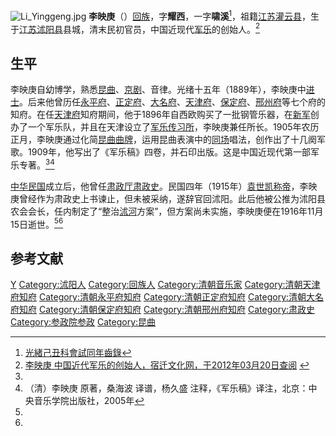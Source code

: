 [[File:Li_Yinggeng.jpg|thumb]]
'''李映庚'''（{{bd|1845年||1916年|11月15日}}）[[回族|回族]]，字'''耀西'''，一字'''啸溪'''<ref>[http://books.google.com/books?id=s38sAAAAYAAJ&pg=RA1-PA135#v=onepage&q&f=false 光緒己丑科會試同年齒錄]</ref>，祖籍[[江苏|江苏]][[灌云县|灌云县]]，生于[[江苏|江苏]][[沭阳县|沭阳县]]县城，清末民初官员，中国近现代[[军乐|军乐]]的创始人。<ref name=lyg>[http://www.sqwgx.gov.cn/article.aspx?id=1923&item=0131 李映庚 中国近代军乐的创始人，宿迁文化网，于2012年03月20日查阅] {{webarchive|url=https://web.archive.org/web/20110904054649/http://www.sqwgx.gov.cn/article.aspx?id=1923&item=0131 |date=2011年9月4日 }}</ref>

==生平==
李映庚自幼博学，熟悉[[昆曲|昆曲]]、[[京剧|京剧]]、音律。光绪十五年（1889年），李映庚中[[进士|进士]]。后来他曾历任[[永平府|永平府]]、[[正定府|正定府]]、[[大名府|大名府]]、[[天津府|天津府]]、[[保定府|保定府]]、[[邢州府|邢州府]]等七个府的知府。在任[[天津府|天津府]]知府期间，他于1896年自西欧购买了一批钢管乐器，在[[新建陆军|新军]]创办了一个军乐队，并且在天津设立了[[军乐传习所|军乐传习所]]，李映庚兼任所长。1905年农历正月，李映庚通过化简[[昆曲|昆曲]][[曲牌|曲牌]]，运用昆曲表演中的[[同场|同场]]唱法，创作出了十几阕军歌。1909年，他写出了《军乐稿》四卷，并石印出版。这是中国近现代第一部军乐专著。<ref name=lyg/><ref name=jyg>（清）李映庚 原著，桑海波 译谱，杨久盛 注释，《军乐稿》译注，北京：中央音乐学院出版社，2005年</ref>

[[中华民国|中华民国]]成立后，他曾任[[肃政厅|肃政厅]][[肃政史|肃政史]]。民国四年（1915年）[[袁世凯称帝|袁世凯称帝]]，李映庚曾经作为肃政史上书谏止，但未被采纳，遂辞官回沭阳。此后他被公推为沭阳县农会会长，任内制定了“整治[[沭河|沭河]]方案”，但方案尚未实施，李映庚便在1916年11月15日逝世。<ref name=jyg/><ref name=lyg/>

==参考文献==
{{reflist}}

{{光緒十五年己丑科殿試金榜}}
{{DEFAULTSORT:Li李}}
[[Category:李姓|Y]]
[[Category:沭阳人|Category:沭阳人]]
[[Category:回族人|Category:回族人]]
[[Category:清朝音乐家|Category:清朝音乐家]]
[[Category:清朝天津府知府|Category:清朝天津府知府]]
[[Category:清朝永平府知府|Category:清朝永平府知府]]
[[Category:清朝正定府知府|Category:清朝正定府知府]]
[[Category:清朝大名府知府|Category:清朝大名府知府]]
[[Category:清朝保定府知府|Category:清朝保定府知府]]
[[Category:清朝邢州府知府|Category:清朝邢州府知府]]
[[Category:肃政史|Category:肃政史]]
[[Category:参政院参政|Category:参政院参政]]
[[Category:昆曲|Category:昆曲]]
